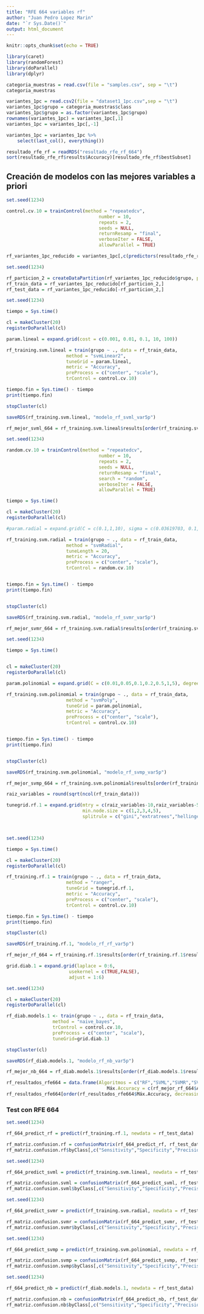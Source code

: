 ```yaml
---
title: "RFE 664 variables rf"
author: "Juan Pedro Lopez Marin"
date: "`r Sys.Date()`"
output: html_document
---
```


```r
knitr::opts_chunk$set(echo = TRUE)
```

```r
library(caret)
library(randomForest)
library(doParallel)
library(dplyr)
```

```r
categoria_muestras = read.csv(file = "samples.csv", sep = "\t")
categoria_muestras
```

```r
variantes_1pc = read.csv2(file = "dataset1_1pc.csv",sep = "\t")
variantes_1pc$grupo = categoria_muestras$class
variantes_1pc$grupo = as.factor(variantes_1pc$grupo)
rownames(variantes_1pc) = variantes_1pc[,1]
variantes_1pc = variantes_1pc[,-1]

variantes_1pc = variantes_1pc %>%
    select(last_col(), everything())
```

```r
resultado_rfe_rf = readRDS("resultado_rfe_rf_664")
sort(resultado_rfe_rf$results$Accuracy)[resultado_rfe_rf$bestSubset]
```








## Creación de modelos con las mejores variables a priori

```r
set.seed(1234)

control.cv.10 = trainControl(method = "repeatedcv", 
                                  number = 10,
                                  repeats = 2,
                                  seeds = NULL, 
                                  returnResamp = "final",
                                  verboseIter = FALSE,
                                  allowParallel = TRUE)
```

```r
rf_variantes_1pc_reducido = variantes_1pc[,c(predictors(resultado_rfe_rf),"grupo")]
```

```r
set.seed(1234)

rf_particion_2 = createDataPartition(rf_variantes_1pc_reducido$grupo, p=0.85, list = FALSE)
rf_train_data = rf_variantes_1pc_reducido[rf_particion_2,]
rf_test_data = rf_variantes_1pc_reducido[-rf_particion_2,]
```

```r
set.seed(1234)

tiempo = Sys.time()

cl = makeCluster(20)
registerDoParallel(cl)

param.lineal = expand.grid(cost = c(0.001, 0.01, 0.1, 10, 100))

rf_training.svm.lineal = train(grupo ~ ., data = rf_train_data,
                      method = "svmLinear2",
                      tuneGrid = param.lineal,
                      metric = "Accuracy",
                      preProcess = c("center", "scale"),
                      trControl = control.cv.10)

tiempo.fin = Sys.time() - tiempo
print(tiempo.fin)

stopCluster(cl)

saveRDS(rf_training.svm.lineal, "modelo_rf_svml_var5p")

```
```r
rf_mejor_svml_664 = rf_training.svm.lineal$results[order(rf_training.svm.lineal$results$Accuracy, decreasing = TRUE),][1,]["Accuracy"]
```

```r
set.seed(1234)

random.cv.10 = trainControl(method = "repeatedcv", 
                                  number = 10,
                                  repeats = 2,
                                  seeds = NULL, 
                                  returnResamp = "final",
                                  search = "random",
                                  verboseIter = FALSE,
                                  allowParallel = TRUE)

tiempo = Sys.time()

cl = makeCluster(20)
registerDoParallel(cl)

#param.radial = expand.grid(C = c(0.1,1,10), sigma = c(0.03619703, 0.1, 1))

rf_training.svm.radial = train(grupo ~ ., data = rf_train_data,
                      method = "svmRadial",
                      tuneLength = 20,
                      metric = "Accuracy",
                      preProcess = c("center", "scale"),
                      trControl = random.cv.10)


tiempo.fin = Sys.time() - tiempo
print(tiempo.fin)


stopCluster(cl)

saveRDS(rf_training.svm.radial, "modelo_rf_svmr_var5p")

```

```r
rf_mejor_svmr_664 = rf_training.svm.radial$results[order(rf_training.svm.radial$results$Accuracy, decreasing = TRUE),][1,]["Accuracy"]
```

```r
set.seed(1234)

tiempo = Sys.time()


cl = makeCluster(20)
registerDoParallel(cl)

param.polinomial = expand.grid(C = c(0.01,0.05,0.1,0.2,0.5,1,5), degree = c(1,2,3), scale = c(0.01,0.1,1))

rf_training.svm.polinomial = train(grupo ~ ., data = rf_train_data,
                      method = "svmPoly",
                      tuneGrid = param.polinomial,
                      metric = "Accuracy",
                      preProcess = c("center", "scale"),
                      trControl = control.cv.10)


tiempo.fin = Sys.time() - tiempo
print(tiempo.fin)


stopCluster(cl)

saveRDS(rf_training.svm.polinomial, "modelo_rf_svmp_var5p")

```

```r
rf_mejor_svmp_664 = rf_training.svm.polinomial$results[order(rf_training.svm.polinomial$results$Accuracy, decreasing = TRUE),][1,]["Accuracy"]
```

```r
raiz_variables = round(sqrt(ncol(rf_train_data)))

tunegrid.rf.1 = expand.grid(mtry = c(raiz_variables-10,raiz_variables-5,raiz_variables-3, raiz_variables,raiz_variables+3, raiz_variables+6, raiz_variables+10, raiz_variables+20),
                            min.node.size = c(1,2,3,4,5),
                            splitrule = c("gini","extratrees","hellinger"))



set.seed(1234)

tiempo = Sys.time()

cl = makeCluster(20)
registerDoParallel(cl)

rf_training.rf.1 = train(grupo ~ ., data = rf_train_data,
                      method = "ranger",
                      tuneGrid = tunegrid.rf.1,
                      metric = "Accuracy",
                      preProcess = c("center", "scale"),
                      trControl = control.cv.10)

tiempo.fin = Sys.time() - tiempo
print(tiempo.fin)

stopCluster(cl)

saveRDS(rf_training.rf.1, "modelo_rf_rf_var5p")

```

```r
rf_mejor_rf_664 = rf_training.rf.1$results[order(rf_training.rf.1$results$Accuracy, decreasing = TRUE),][1,]["Accuracy"]
```

```r
grid.diab.1 = expand.grid(laplace = 0:6,
                       usekernel = c(TRUE,FALSE),
                       adjust = 1:6)

set.seed(1234)

cl = makeCluster(20)
registerDoParallel(cl)

rf_diab.models.1 <- train(grupo ~ ., data = rf_train_data, 
                 method = "naive_bayes",
                 trControl = control.cv.10,
                 preProcess = c("center", "scale"),
                 tuneGrid=grid.diab.1)

stopCluster(cl)

saveRDS(rf_diab.models.1, "modelo_rf_nb_var5p")

```

```r
rf_mejor_nb_664 = rf_diab.models.1$results[order(rf_diab.models.1$results$Accuracy, decreasing = TRUE),][1,]["Accuracy"]
```

```r
rf_resultados_rfe664 = data.frame(Algoritmos = c("RF","SVML","SVMR","SVMP","NB"),
                                     Máx.Accuracy = c(rf_mejor_rf_664$Accuracy, rf_mejor_svml_664$Accuracy, rf_mejor_svmr_664$Accuracy, rf_mejor_svmp_664$Accuracy, rf_mejor_nb_664$Accuracy))
rf_resultados_rfe664[order(rf_resultados_rfe664$Máx.Accuracy, decreasing = TRUE),]
```

### Test con RFE 664

```r
set.seed(1234)

rf_664_predict_rf = predict(rf_training.rf.1, newdata = rf_test_data)

rf_matriz.confusion.rf = confusionMatrix(rf_664_predict_rf, rf_test_data$grupo)
rf_matriz.confusion.rf$byClass[,c("Sensitivity","Specificity","Precision","F1")]
```
```r
set.seed(1234)

rf_664_predict_svml = predict(rf_training.svm.lineal, newdata = rf_test_data)

rf_matriz.confusion.svml = confusionMatrix(rf_664_predict_svml, rf_test_data$grupo)
rf_matriz.confusion.svml$byClass[,c("Sensitivity","Specificity","Precision","F1")]
```
```r
set.seed(1234)

rf_664_predict_svmr = predict(rf_training.svm.radial, newdata = rf_test_data)

rf_matriz.confusion.svmr = confusionMatrix(rf_664_predict_svmr, rf_test_data$grupo)
rf_matriz.confusion.svmr$byClass[,c("Sensitivity","Specificity","Precision","F1")]
```
```r
set.seed(1234)

rf_664_predict_svmp = predict(rf_training.svm.polinomial, newdata = rf_test_data)

rf_matriz.confusion.svmp = confusionMatrix(rf_664_predict_svmp, rf_test_data$grupo)
rf_matriz.confusion.svmp$byClass[,c("Sensitivity","Specificity","Precision","F1")]
```
```r
set.seed(1234)

rf_664_predict_nb = predict(rf_diab.models.1, newdata = rf_test_data)

rf_matriz.confusion.nb = confusionMatrix(rf_664_predict_nb, rf_test_data$grupo)
rf_matriz.confusion.nb$byClass[,c("Sensitivity","Specificity","Precision","F1")]
``` 
